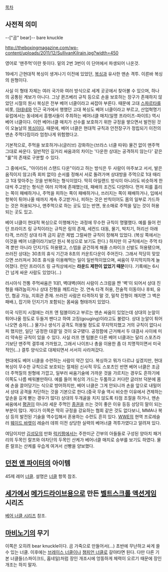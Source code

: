 [[목차]]
== 사전적 의미 ==
--["곰" bear]-- bare knuckle

http://theboxingmagazine.com/wp-content/uploads/2011/12/SullivanKilrain.jpg?width=450

영어로 '맨주먹'이란 뜻이다. 밑의 2번 3번이 이 단어에서 파생되어 나온것.

19세기 근현대적 복싱이 생겨나기 이전에 있었던, [[복싱]]과 유사한 맨손 격투. 이른바 복싱의 원형이다.

사실 이 형태 자체는 여러 국가와 여러 방식으로 세계 곳곳에서 찾아볼 수 있으며, 하나의 공통된 계보가 아니다. 그냥 퀸즈베리 규칙 등으로 손을 보호하는 장구가 존재하지 않았던 시절의 원시 복싱은 전부 베어 너클이라고 싸잡아 부른다. 때문에 고대 [[스파르타]]를 비롯, [[아테네]]와 인근 국가에서 행했던 고대 복싱도 베어 너클이라고 부르고, 산업혁명기 유럽에서는 동네에서 흥행사들이 주최하는 베어너클 매치(일명 프라이즈-파이트) 역시 베어 너클이다. 이런 베어너클 매치가 선수를 보호하기 위한 규정을 쌓으면서 발전된 것이 오늘날의 [[복싱]]이다. 때문에, 베어 너클은 현대적 규칙과 안전장구가 정립되기 이전의 맨손 주먹다짐이라 엄청나게 위험했다고.

기본적으로, 주먹을 보호하거나(글러브) 강화하는(브라스 너클 따위) 물건 없이 맨주먹 그대로 싸운다. 일반적인 길거리 싸움과의 차이는 '다운한 상대는 공격하지 않는다' 같은 "룰"의 존재로 구분할 수 있다.

그 중에서도, "아이리쉬 스탠드 다운"이라고 하는 방식은 두 사람이 마주보고 서서, 발은 움직이지 않고(즉 회피 없이) 순서를 정해서 서로 돌려가며 상대방을 주먹으로 1대 때리고 1대 맞아주는 것을 반복하는 형식이었다. 딱히 아일랜드 방식이 아니라도 비슷하게 한 대씩 주고받는 형식은 여러 지역에 존재했는데, 패배의 조건도 다양하다. 먼저 피를 흘리는 쪽이 패배하거나, 주먹을 피하는 쪽이 패배하거나, 쓰러지는 쪽이 패배하거나, 입에서 항복이 튀어나올 때까지 계속 주고받거나, 피하는 것은 반칙이어도 몸의 일부로 가드하는 것은 허용되거나, 맨주먹으로 하는 곳도 있는 반면, 옷소매로 주먹을 덮는 것이 허용되는 곳도 있고.

베어 너클이 현대적 복싱으로 이행해가는 과정에 무수한 규칙이 명멸했다. 예를 들어 런던 프라이즈 링 규칙이라는 규칙은 링의 존재, 세컨드 대동, 물기, 박치기, 허리선 아래 타격, 쓰러진 상대 타격 금지 같은 제법 그럴싸한 규칙이 정해져 있었다. (복싱 쪽에서는 이것을 베어 너클이라기보단 원시 복싱으로 보기도 한다.) 하지만 이 규칙에서는 주먹 타격 뿐만 아니라 던지기도 허용됐고, 스텝을 굳건하게 해줄 스파이크 신발도 허용됐으며, 쓰러진 상대는 30초의 휴식 기간과 8초의 카운트다운이 주어진다. 그래서 적당히 맞았으면 쓰러져서 30초 휴식을 이용해먹는 일이 일반적이었으며, 싸움이 무지막지하게 늘어졌다. 런던 프라이즈 링 규칙상에서는 '''라운드 제한이 없었기 때문'''이다. 기록에는 6시간 넘게 싸운 사람도 있었다(...)

러시아식 전통 주먹싸움은 1대1, 벽대벽(여러 사람이 스크럼을 짠 '벽'이 되어서 상대 진형을 때려눕히거나 상대 진형을 깨트리는 것. 연속 타격 허용, 전술적 이동이나 후퇴, 유인, 협공 가능, 지휘관 존재. 쓰러진 사람은 타격하지 말 것, 밀착 진형이 깨지면 그 벽은 패배.), 잡기와 던지기가 포함되는 몸싸움 형태까지 있었다.

미국 식민지 시절에는 러프 앤 텀블이라고 부르는 맨손 싸움이 있었는데 상대의 눈알이 튀어나올 정도로 두들겨 팬다고 하여 고징(gouging)이라고도 불렀다. 상대 눈알이 튀어나오면 승자(...) 물기나 생식기 공격도 허용될 정도로 무지막지했고 거의 규칙이 없다시피 했지만, 일단 '공정한 대결'일 것이 요구됐다. 공정함에 근거해서 두 대결사 사이에 미리 약속된 규칙이 있을 수 있다.
사실 러프 앤 텀블은 다른 베어 너클과는 달리 스포츠라기보단 맨주먹 결투에 가까웠고, 그래서 나이프나 총을 이용한 좀 더 치명적이면서 미국적인(...) 결투 양식으로 대체되면서 서서히 사라져갔다.

현대에도 베어 너클을 수련하는 사람이 약간 있다. 복싱하고 뭐가 다르냐 싶겠지만, 현대 복싱이 무수한 규칙으로 보호되는 절제된 신사적 무도 스포츠인 반면 베어 너클은 조금 더 주먹질의 원형에 가깝고, 일부러 싸움기술에 가까운 것을 가르치는 경우도 흔하기에 이쪽도 나름 배워볼만하다. 예를 들어 복싱의 가드는 두툼하고 커다란 글러브 덕분에 몸에 손을 끌어당기는 식으로 방어하지만, 베어 너클은 그게 안되니까 손을 앞으로 내밀어서 상대 공격을 차단하는 것을 기본으로 한다.(중국 무술 역시 비슷한 이유에서 견제하는 앞손을 길게 뻗는 경우가 많다) 상대의 두개골을 치지 않도록 타점 조절을 하거나, 맨손 싸움에서 [[평권]]이 아니라 세운 주먹인 [[종권]]을 쓰는 것이 좋은 이유 등등 상당히 말이 되는 부분이 많다. 게다가 이쪽은 딱히 규정을 강요하는 협회 같은 것도 없다보니, MMA나 복싱 등의 발전된 기술을 역수입해서 혼용하는 수련도 흔히 있다. [[WWE]]의 현역 프로레슬러 [[웨이드 바렛]]이 레슬러 데뷔 이전 상당한 실력의 베어너클 격투가였다고 알려져 있다.

여담이지만 [[김성모]]의 만화 [[럭키짱]]에서는 주한미군 간부의 아들들로 구성된 양아치 패거리의 두목인 랄프와 야차단의 두목인 산케가 베어너클 매치로 승부를 보기도 하였다. 물론 랄프는 산케를 우습게 여겨서 선빵을 양보했다.

== [[던전 앤 파이터]]의 아이템 ==
45제 레어 [[너클]]. 설명은 [[너클]] 항목 참조.

== [[세가]]에서 [[메가드라이브]]용으로 만든 [[벨트스크롤 액션게임]] 시리즈 ==
[[베어 너클 시리즈]] 참조.

== [[마비노기]]의 무기 ==
이쪽은 오히려 bear knuckle이다. 곰 가죽으로 만들어서(...)
초반에 무난하고 싸게 쓸 수 있는 너클. 이후에는 [[브레이스 너클]]이나 [[챔피언 너클]]로 갈아타면 된다.
다만 다른 기본 너클들(스파이크드, 홉네일)처럼 장인 개조시에 엉뚱하게 체력이 오르기 때문에 장인 개조는 하지 말자.
